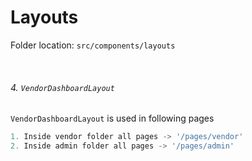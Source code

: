 <h1 className="text-primary">Layouts</h1>

Folder location: `src/components/layouts`

<br />

###### 4. `VendorDashboardLayout`

`VendorDashboardLayout` is used in following pages

```ts
1. Inside vendor folder all pages -> '/pages/vendor'
2. Inside admin folder all pages -> '/pages/admin'
```
